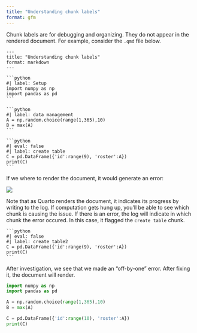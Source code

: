 ```yaml
---
title: "Understanding chunk labels"
format: gfm
---
```


Chunk labels are for debugging and organizing.  They do not appear in the rendered document.  For example, consider the `.qmd` file below.

````verbatim
---
title: "Understanding chunk labels"
format: markdown
---

```python
#| label: Setup
import numpy as np
import pandas as pd
```

```python
#| label: data management
A = np.random.choice(range(1,365),10)
B = max(A)
```

```python
#| eval: false
#| label: create table
C = pd.DataFrame({'id':range(9), 'roster':A})
print(C)
```
````

If we where to render the document, it would generate an error:

![](B.png)

Note that as Quarto renders the document, it indicates its progress by writing to the log.  If computation gets hung up, you'll be able to see which chunk is causing the issue.  If there is an error, the log will indicate in which chunk the error occured.  In this case, it flagged the `create table` chunk.

````verbatim
```python
#| eval: false
#| label: create table2
C = pd.DataFrame({'id':range(9), 'roster':A})
print(C)
```
````

After investigation, we see that we made an "off-by-one" error.  After fixing it, the document will render.

```python
import numpy as np
import pandas as pd
```

```python
A = np.random.choice(range(1,365),10)
B = max(A)
```

```python
C = pd.DataFrame({'id':range(10), 'roster':A})
print(C)
```